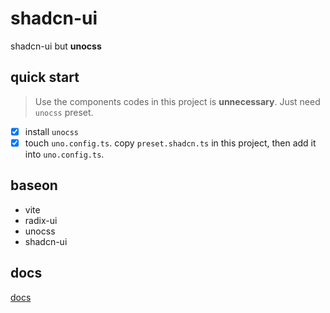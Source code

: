 # shadcn-ui

shadcn-ui but **unocss**

## quick start
> Use the components codes in this project is **unnecessary**. Just need `unocss` preset.

- [x] install `unocss`
- [x] touch `uno.config.ts`. copy `preset.shadcn.ts` in this project, then add it into `uno.config.ts`.

## baseon

- vite
- radix-ui
- unocss
- shadcn-ui

## docs

[docs](https://uno-shadcn-doc.vercel.app/)
